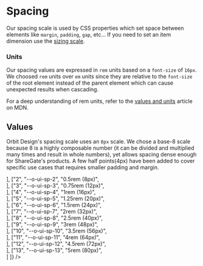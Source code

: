 
<Meta
    title="Materials/Spacing"
    id="spacing"
/>

# Spacing

Our spacing scale is used by CSS properties which set space between elements like `margin`, `padding`, `gap`, etc... If you need to set an item dimension use the [sizing scale](?path=/docs/sizing--page).

### Units

Our spacing values are expressed in `rem` units based on a `font-size` of `16px`. We choosed `rem` units over `em` units since they are relative to the `font-size` of the root element instead of the parent element which can cause unexpected results when cascading.

For a deep understanding of rem units, refer to the [values and units](https://developer.mozilla.org/en-US/docs/Learn/CSS/Building_blocks/Values_and_units) article on MDN.

## Values

Orbit Design's spacing scale uses an `8px` scale. We chose a base-8 scale because 8 is a highly composable number (it can be divided and multiplied many times and result in whole numbers), yet allows spacing dense enough for ShareGate's products. A few half points(4px) have been added to cover specific use cases that requires smaller padding and margin.

<Table
    columns={[
        { title: "Prop Value", headerStyle: { width: "100px" }, rowClassName: "code" },
        { title: "CSS Variable", headerStyle: { width: "200px" }, rowClassName: "code" },
        { title: "Value", headerStyle: { width: "250px" }, rowClassName: "code" },
        { title: "", headerStyle: { width: "300px" } }
    ]}
    rows={[
        ["1", "--o-ui-sp-1", "0.25rem (4px)", <Div width={0} paddingRight={1} height={5} backgroundColor="warning-3"></Div>],
        ["2", "--o-ui-sp-2", "0.5rem (8px)", <Div width={0} paddingRight={2} height={5} backgroundColor="warning-3"></Div>],
        ["3", "--o-ui-sp-3", "0.75rem (12px)", <Div width={0} paddingRight={3} height={5} backgroundColor="warning-3"></Div>],
        ["4", "--o-ui-sp-4", "1rem (16px)", <Div width={0} paddingRight={4} height={5} backgroundColor="warning-3"></Div>],
        ["5", "--o-ui-sp-5", "1.25rem (20px)", <Div width={0} paddingRight={5} height={5} backgroundColor="warning-3"></Div>],
        ["6", "--o-ui-sp-6", "1.5rem (24px)", <Div width={0} paddingRight={6} height={5} backgroundColor="warning-3"></Div>],
        ["7", "--o-ui-sp-7", "2rem (32px)", <Div width={0} paddingRight={7} height={5} backgroundColor="warning-3"></Div>],
        ["8", "--o-ui-sp-8", "2.5rem (40px)", <Div width={0} paddingRight={8} height={5} backgroundColor="warning-3"></Div>],
        ["9", "--o-ui-sp-9", "3rem (48px)", <Div width={0} paddingRight={9} height={5} backgroundColor="warning-3"></Div>],
        ["10", "--o-ui-sp-10", "3.5rem (56px)", <Div width={0} paddingRight={10} height={5} backgroundColor="warning-3"></Div>],
        ["11", "--o-ui-sp-11", "4rem (64px)", <Div width={0} paddingRight={11} height={5} backgroundColor="warning-3"></Div>],
        ["12", "--o-ui-sp-12", "4.5rem (72px)", <Div width={0} paddingRight={12} height={5} backgroundColor="warning-3"></Div>],
        ["13", "--o-ui-sp-13", "5rem (80px)", <Div width={0} paddingRight={13} height={5} backgroundColor="warning-3"></Div>]
    ]}
/>
